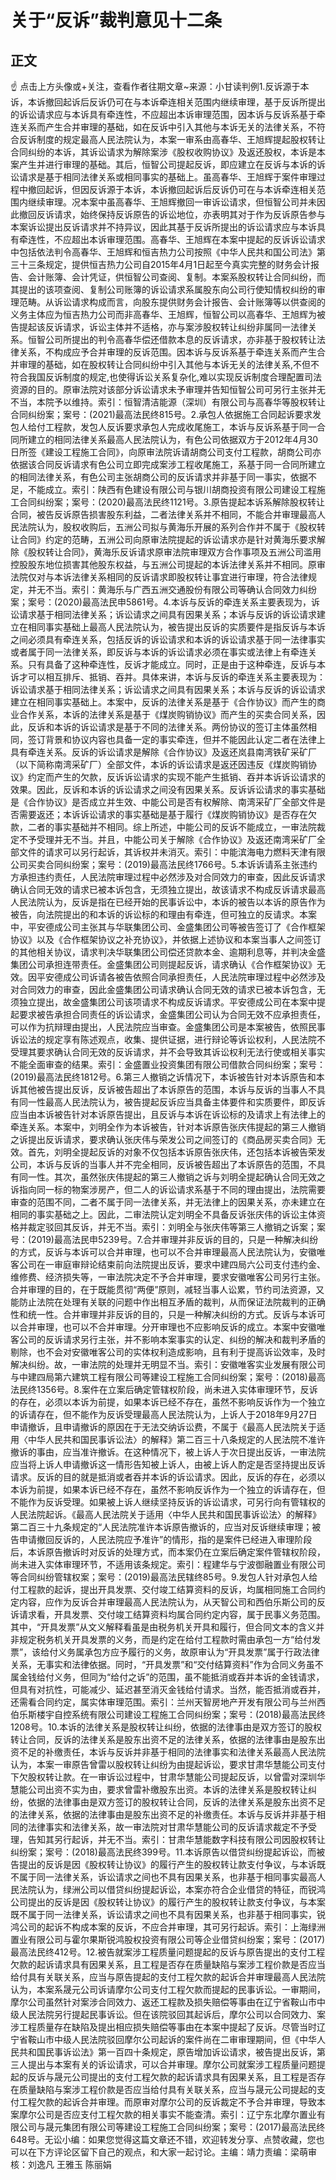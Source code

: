 # 关于“反诉”裁判意见十二条
## 正文
☝ 点击上方头像或+关注，查看作者往期文章~来源：小甘读判例1.反诉源于本诉，本诉撤回起诉后反诉仍可在与本诉牵连相关范围内继续审理，基于反诉所提出的诉讼请求应与本诉具有牵连性，不应超出本诉审理范围，因本诉与反诉系基于牵连关系而产生合并审理的基础，如在反诉中引入其他与本诉无关的法律关系，不符合反诉制度的规定最高人民法院认为，本案一审系由高春华、王旭辉提起股权转让合同纠纷的本诉，其诉讼请求为解除案涉《股权收购协议》及返还股权，本诉是本案产生并进行审理的基础。其后，恒智公司提起反诉，即应建立在反诉与本诉的诉讼请求是基于相同法律关系或相同事实的基础上。虽高春华、王旭辉于案件审理过程中撤回起诉，但因反诉源于本诉，本诉撤回起诉后反诉仍可在与本诉牵连相关范围内继续审理。况本案中虽高春华、王旭辉撤回一审诉讼请求，但恒智公司并未因此撤回反诉请求，始终保持反诉原告的诉讼地位，亦表明其对于作为反诉原告参与本案诉讼提出反诉请求并不持异议，因此其基于反诉所提出的诉讼请求应与本诉具有牵连性，不应超出本诉审理范围。高春华、王旭辉在本案中提起的反诉诉讼请求中包括依法判令高春华、王旭辉和恒吉热力公司按照《中华人民共和国公司法》第三十三条规定，提供恒吉热力公司自2015年4月1日起至今真实完整的财务会计报告、会计账簿、会计凭证，供恒智公司查阅、复制。本案系股权转让合同纠纷，而其提出的该项查阅、复制公司账簿的诉讼请求系属股东向公司行使知情权纠纷的审理范畴。从诉讼请求构成而言，向股东提供财务会计报告、会计账簿等以供查阅的义务主体应为恒吉热力公司而非高春华、王旭辉，恒智公司以高春华、王旭辉为被告提起该反诉请求，诉讼主体并不适格，亦与案涉股权转让纠纷非属同一法律关系。恒智公司所提出的判令高春华偿还借款本息的反诉请求，亦非基于股权转让法律关系，不构成应予合并审理的反诉范围。因本诉与反诉系基于牵连关系而产生合并审理的基础，如在股权转让合同纠纷中引入其他与本诉无关的法律关系,不但不符合我国反诉制度的规定,也使得诉讼关系复杂化,难以实现反诉制度合理配置司法资源的目的。原审法院对该部分诉讼请求未予审理并告知恒智公司可另行主张并无不当，本院予以维持。索引：恒智清洁能源（深圳）有限公司与高春华等股权转让合同纠纷案；案号：(2021)最高法民终815号。2.承包人依据施工合同起诉要求发包人给付工程款，发包人反诉要求承包人完成收尾施工，本诉与反诉系基于同一合同所建立的相同法律关系最高人民法院认为，有色公司依据双方于2012年4月30日所签《建设工程施工合同》，向原审法院诉请胡商公司支付工程款，胡商公司亦依据该合同反诉请求有色公司立即完成案涉工程收尾施工，系基于同一合同所建立的相同法律关系，有色公司主张胡商公司的反诉请求并非基于同一事实，依据不足，不能成立。索引：陕西有色建设有限公司与银川胡商投资有限公司建设工程施工合同纠纷案；案号：(2020)最高法民终1121号。3.原告提起本诉系解除股权转让合同，被告反诉原告损害股东利益，二者法律关系并不相同，不能合并审理最高人民法院认为，股权收购后，五洲公司拟与黄海乐开展的系列合作并不属于《股权转让合同》约定的范畴，五洲公司向原审法院提起的诉讼请求亦是针对黄海乐要求解除《股权转让合同》，黄海乐反诉请求原审法院审理双方合作事项及五洲公司滥用控股股东地位损害其他股东权益，与五洲公司提起的本诉法律关系并不相同。原审法院仅对与本诉法律关系相同的反诉请求即股权转让事宜进行审理，符合法律规定，并无不当。索引：黄海乐与广西五洲交通股份有限公司等确认合同效力纠纷案；案号：(2020)最高法民申5861号。4.本诉与反诉的牵连关系主要表现为，诉讼请求基于相同法律关系；诉讼请求之间具有因果关系；本诉与反诉的诉讼请求建立在相同事实基础上最高人民法院认为，被告提出反诉的实质要件是指反诉与本诉之间必须具有牵连关系，包括反诉的诉讼请求和本诉的诉讼请求基于同一法律事实或者属于同一法律关系，即反诉与本诉的诉讼请求必须在事实或法律上有牵连关系。只有具备了这种牵连性，反诉才能成立。同时，正是由于这种牵连，反诉与本诉才可以相互排斥、抵销、吞并。具体来讲，本诉与反诉的牵连关系主要表现为：诉讼请求基于相同法律关系；诉讼请求之间具有因果关系；本诉与反诉的诉讼请求建立在相同事实基础上。本案中，反诉的法律关系是基于《合作协议》而产生的商业合作关系，本诉的法律关系是基于《煤炭购销协议》而产生的买卖合同关系，因此，反诉和本诉的诉讼请求是基于不同的法律关系。两份协议的签订主体虽然相同，签订背景和协议内容也具备一定的事实牵连，但并不能因此认定二者在法律上具有牵连关系。反诉的诉讼请求是解除《合作协议》及返还岚县南湾铁矿采矿厂（以下简称南湾采矿厂）全部文件，本诉的诉讼请求是返还因违反《煤炭购销协议》约定而产生的欠款，反诉诉讼请求的实现不能产生抵销、吞并本诉诉讼请求的效果。因此，反诉和本诉的诉讼请求之间没有因果关系。反诉诉讼请求的事实基础是《合作协议》是否成立并生效、中能公司是否有权解除、南湾采矿厂全部文件是否需要返还；本诉诉讼请求的事实基础是基于履行《煤炭购销协议》是否存在欠款，二者的事实基础并不相同。综上所述，中能公司的反诉不能成立，一审法院裁定不予受理并无不当。并且，中能公司关于解除《合作协议》及返还南湾采矿厂全部文件的请求可以另行起诉，其诉权并未消灭。索引：中能滨海电力燃料天津有限公司买卖合同纠纷案；案号：(2019)最高法民终1766号。5.本诉诉请系主张违约方承担违约责任，人民法院审理过程中必然涉及对合同效力的审查，因此反诉请求确认合同无效的请求已被本诉包含，无须独立提出，故该请求不构成反诉请求最高人民法院认为，反诉是指在已经开始的民事诉讼中，本诉的被告以本诉的原告作为被告，向法院提出的和本诉的诉讼标的和理由有牵连，但可独立的反请求。本案中，平安德成公司主张其与华联集团公司、金盛集团公司等被告签订了《合作框架协议》以及《合作框架协议之补充协议》，并依据上述协议和本案当事人之间签订的其他相关协议，请求判决华联集团公司偿还贷款本金、逾期利息等，并判决金盛集团公司承担连带责任。金盛集团公司则提起反诉，请求确认《合作框架协议》无效。因平安德成公司诉请各被告依照合同承担责任，人民法院审理过程中必然涉及对合同效力的审查，因此金盛集团公司请求确认合同无效的请求已被本诉包含，无须独立提出，故金盛集团公司该项请求不构成反诉请求。平安德成公司在本案中提起要求被告承担合同责任的诉讼请求，金盛集团公司认为合同无效不应承担责任，可以作为抗辩理由提出，人民法院应当审查。金盛集团公司是本案被告，依照民事诉讼法的规定享有陈述观点，收集、提供证据，进行辩论等诉讼权利，人民法院不受理其要求确认合同无效的反诉请求，并不会导致其诉讼权利无法行使或相关事实不能全面审查的结果。索引：金盛置业投资集团有限公司借款合同纠纷案；案号：(2019)最高法民终1812号。6.第三人撤销之诉情况下，本诉被告针对本诉原告和本诉其他被告提出反诉，反诉被告超出了本诉原告的范围，本诉与反诉的当事人不具有同一性最高人民法院认为，被告提起反诉应当具备主体要件和实质要件，即反诉应当由本诉被告针对本诉原告提出，且反诉与本诉在诉讼标的及请求上有法律上的牵连关系。本案中，刘明全作为本诉被告，针对本诉原告张庆伟提起的第三人撤销之诉提出反诉请求，要求确认张庆伟与荣发公司之间签订的《商品房买卖合同》无效。首先，刘明全提起反诉的对象不仅包括本诉原告张庆伟，还包括本诉被告荣发公司，本诉与反诉的当事人并不完全相同，反诉被告超出了本诉原告的范围，不具有同一性。其次，虽然张庆伟提起的第三人撤销之诉与刘明全提起确认合同无效之诉指向同一标的物案涉房产，但二人的诉讼请求系基于不同的理由提出，法院需要审查的范围不同，二者不属于同一法律关系，并无法律上的因果关系，亦未建立在相同的事实基础之上。因此，二审法院认定刘明全不具备反诉张庆伟的诉讼主体资格并裁定驳回其反诉，并无不当。索引：刘明全与张庆伟等第三人撤销之诉案；案号：(2019)最高法民申5239号。7.合并审理并非反诉的目的，只是一种解决纠纷的方式，反诉与本诉可以合并审理，也可以不合并审理最高人民法院认为，安徽唯客公司在一审庭审辩论结束前向法院提出反诉，要求中建四局六公司支付违约金、维修费、经济损失等，一审法院决定不予合并审理，要求安徽唯客公司另行主张。合并审理的目的，在于既能贯彻“两便”原则，减轻当事人讼累，节约司法资源，又能防止法院在处理有关联的问题中作出相互矛盾的裁判，从而保证法院裁判的正确性和统一性。合并审理并非反诉的目的，只是一种解决纠纷的方式。反诉与本诉可以合并审理，也可以不合并审理。分开审理也不应影响反诉的成立。本案中安徽唯客公司的反诉请求另行主张，并不影响本案事实的认定、纠纷的解决和裁判矛盾的剔除，也不会对安徽唯客公司的实体权利造成影响，且有利于提高诉讼效率，及时解决纠纷。故，一审法院的处理并无明显不当。索引：安徽唯客实业发展有限公司与中建四局第六建筑工程有限公司等建设工程施工合同纠纷案；案号：(2018)最高法民终1356号。8.案件在立案后确定管辖权阶段，尚未进入实体审理环节，反诉的存在，必须以本诉为前提，如果本诉已经不存在，虽然不影响反诉作为一个独立的诉请存在，但不能作为反诉受理最高人民法院认为，上诉人于2018年9月27日申请撤诉，且申请撤诉的原因在于无法交纳诉讼费，不属于《最高人民法院关于适用〈中华人民共和国民事诉讼法〉的解释》第二百三十八条规定的人民法院不准许撤诉的事由，应当准许撤诉。在这种情况下，被上诉人于次日提出反诉，一审法院应当将上诉人申请撤诉这一情形告知被上诉人，由被上诉人酌定是否坚持提出反诉请求。反诉的目的就是抵消或者吞并本诉的诉讼请求。因此，反诉的存在，必须以本诉为前提，如果本诉已经不存在，虽然不影响反诉作为一个独立的诉请存在，但不能作为反诉受理。如果被上诉人继续坚持反诉的诉讼请求，可另行向有管辖权的人民法院起诉。《最高人民法院关于适用〈中华人民共和国民事诉讼法〉的解释》第二百三十九条规定的“人民法院准许本诉原告撤诉的，应当对反诉继续审理；被告申请撤回反诉的，人民法院应予准许”的情形，指的是案件已经进入审理阶段后，本诉原告撤诉时对反诉的处理方式，而本案仍在立案后确定案件管辖权阶段，尚未进入实体审理环节，不适用该条规定。索引：程建华与宁波御融置业有限公司等合同纠纷管辖权案；案号：(2019)最高法民辖终85号。9.发包人针对承包人给付工程款的起诉，提出开具发票、交付竣工结算资料的反诉，均属相同施工合同约定内容，应作为反诉合并审理最高人民法院认为，从天智公司和西伯乐斯公司的反诉请求看，开具发票、交付竣工结算资料均属合同约定内容，属于民事义务范围。其中，“开具发票”从文义解释看虽是由税务机关开具和履行，但合同文本的含义并非规定税务机关开具发票的义务，而是约定在给付工程款时需由承包一方“给付发票”，该给付义务属承包方应予履行的义务，故原审认为“开具发票”属于行政法律关系，无事实和法律依据。同时，“开具发票”和“交付结算资料”作为合同义务虽不属金钱给付义务，但同为“给付之诉”的范围，虽不能抵消或吞并本诉的金钱请求，但具有对抗性，可能减少、延迟甚至消灭金钱给付请求。当然，能否抵消或吞并，还需看合同约定，属实体审理范围。索引：兰州天智房地产开发有限公司与兰州西伯乐斯楼宇自控系统有限公司建设工程施工合同纠纷案；案号：(2018)最高法民终1208号。10.本诉的法律关系是股权转让纠纷，依据的法律事由是双方签订的股权转让合同，反诉的法律关系是股东出资不足的法律关系，依据的法律事由是股东出资不足的补缴责任，本诉与反诉并非基于相同的法律事实和法律关系最高人民法院认为，本案一审原告曾雷以股权转让纠纷为由提起诉讼，要求甘肃华慧能公司支付下欠股权转让款。在一审诉讼过程中，甘肃华慧能公司提起反诉，以曾雷对深圳华慧能公司出资不实为由，要求曾雷补缴股东出资。本诉的法律关系是股权转让纠纷，依据的法律事由是双方签订的股权转让合同，反诉的法律关系是股东出资不足的法律关系，依据的法律事由是股东出资不足的补缴责任。本诉与反诉并非基于相同的法律事实和法律关系，故一审法院对甘肃华慧能公司的反诉请求裁定不予受理，告知其另行起诉，并无不当。索引：甘肃华慧能数字科技有限公司因股权转让纠纷案；案号：(2018)最高法民终399号。11.本诉原告以借贷纠纷提起诉讼，而被告提出的反诉是因《股权转让协议》的履行产生的股权转让款支付争议，与本诉既不属于同一法律关系，诉讼请求之间也不具有因果关系，也非基于相同事实最高人民法院认为，绿洲公司以借贷纠纷提起诉讼，本案亦符合企业借贷的特征，而锐鸿公司提出的反诉是因《股权转让协议》的履行产生的股权转让款支付争议，与本案既不属于同一法律关系，诉讼请求之间也不具有因果关系，也非基于相同事实，锐鸿公司的起诉不构成本案的反诉，不应合并审理，其可另行起诉。索引：上海绿洲置业有限公司与霍尔果斯锐鸿股权投资有限公司等企业借贷纠纷案；案号：(2017)最高法民终412号。12.被告就案涉工程质量问题提起的反诉与原告提出的支付工程欠款的起诉请求具有因果关系，且工程是否存在质量缺陷与案涉工程价款是否应当给付具有关联关系，应当与原告提起的支付工程欠款的起诉合并审理最高人民法院认为，本案系晟元公司诉请摩尔公司支付工程欠款而提起的民事诉讼。一审期间，摩尔公司虽然针对案涉合同效力、返还工程款及损失赔偿等事由在辽宁省鞍山市中级人民法院另行提起民事诉讼。但在该院驳回其起诉后，摩尔公司以合同效力、案涉工程质量存在缺陷及提出相应损失赔偿等事由在本案中提起了反诉。尽管当时辽宁省鞍山市中级人民法院驳回摩尔公司起诉的案件尚在二审审理期间，但《中华人民共和国民事诉讼法》第一百四十条规定，原告增加诉讼请求，被告提出反诉，第三人提出与本案有关的诉讼请求，可以合并审理。摩尔公司就案涉工程质量问题提起的反诉与晟元公司提出的支付工程欠款的起诉请求具有因果关系，且工程是否存在质量缺陷与案涉工程价款是否应当给付具有关联关系，应当与晟元公司提起的支付工程欠款的起诉合并审理。而原审对摩尔公司的反诉裁定不予合并审理，导致本案摩尔公司是否应支付工程欠款的相关事实不能查清。索引：辽宁东北摩尔置业有限公司与晟元集团有限公司等建设工程施工合同纠纷案；案号：(2017)最高法民终648号。无讼小编：如果您觉得这篇文章还不错，欢迎转发分享、点赞收藏，您也可以在下方评论区留下自己的观点，和大家一起讨论。主编：靖力责编：梁萌审核：刘逸凡 王雅玉 陈丽娟